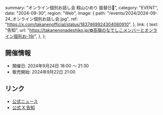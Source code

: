   summary: "オンライン個別お話し会 籾山ひめり 振替日📢",
  category: "EVENT",
  date: "2024-09-30",
  region: "Web",
  image: {
    path: "/events/2024/2024-09-24_オンライン個別お話し会.jpg",
    ref: "https://x.com/takanenofficial/status/1837469924304080910",
  },
  link: {
    text: "告知",
    url: "https://takanenonadeshiko.jp/✿高嶺のなでしこメンバーとオンライン個別お-19/",
  },
};

## 開催情報

- 開催日: 2024年9月24日 18:00 〜 21:30
- 販売開始: 2024年9月22日 21:00

## リンク

- [公式ニュース](https://takanenonadeshiko.jp/籾山ひめりのspace-make延期に関するお知らせ/)
- [公式 X 告知](https://x.com/takanenofficial/status/1838473450513379831)
